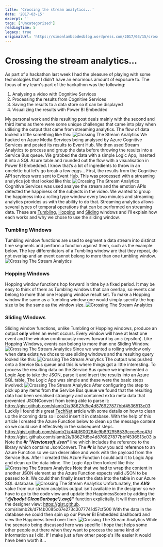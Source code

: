 ```yaml
---
title: 'Crossing the stream analytics...'
date: '2017-03-15'
excerpt: ''
tags: ['Uncategorized']
readingTime: 5
legacy: true
originalUrl: 'https://simonlambcodesblog.wordpress.com/2017/03/15/crossing-the-stream-analytics/'
---
```


# Crossing the stream analytics...

As part of a hackathon last week I had the pleasure of playing with some technologies that I didn’t have an enormous amount of exposure to. The focus of my team's part of the hackathon was the following:

1.  Analysing a video with Cognitive Services
2.  Processing the results from Cognitive Services
3.  Saving the results to a data store so it can be displayed
4.  Visualizing the results with Power BI Embedded

My personal work and this resulting post deals mainly with the second and third items as there were some unique challenges that came into play when utilising the output that came from streaming analytics. The flow of data looked a little something like this: ![Crossing The Stream Analytics](/images/blog/crossing-the-stream-analytics-1758985192852-0.png) We hacked on Azure Media Services being analysed by Azure Cognitive Services and posted its results to Event Hub. We then used Stream Analytics to process and group the data before throwing the results into a Service Bus queue. We grabbed the data with a simple Logic App, inserted it into a SQL Azure table and rounded out the flow with a visualisation in Power BI Embedded.
I know that’s a lot of ingredients to throw in an omelette but let’s go break a few eggs… First, the results from the Cognitive API services were sent to Event Hub. This was processed with a streaming analytics job that looked like this: ![Crossing The Stream Analytics](/images/blog/crossing-the-stream-analytics-1758985192983-1.png) Cognitive Services was used analyse the stream and the emotion APIs detected the happiness of the subjects in the video. We wanted to group the happiness into a rolling type window every two minutes and streaming analytics provides us with the ability to do that. Streaming analytics allows several types of temporal operations that can be performed on streaming data.
These are [Tumbling](https://msdn.microsoft.com/library/dn835055.aspx), [Hopping](https://msdn.microsoft.com/library/dn835041.aspx) and [Sliding](https://msdn.microsoft.com/library/dn835051.aspx) windows and I’ll explain how each works and why we chose to use the sliding window.

### Tumbling Windows

Tumbling window functions are used to segment a data stream into distinct time segments and perform a function against them, such as the example below. The key differentiators of a Tumbling window are that they repeat, do not overlap and an event cannot belong to more than one tumbling window. ![Crossing The Stream Analytics](/images/blog/crossing-the-stream-analytics-1758985193011-2.jpg)

### Hopping Windows

Hopping window functions hop forward in time by a fixed period. It may be easy to think of them as Tumbling windows that can overlap, so events can belong to more than one Hopping window result set. To make a Hopping window the same as a Tumbling window one would simply specify the hop size to be the same as the window size. ![Crossing The Stream Analytics](/images/blog/crossing-the-stream-analytics-1758985194067-3.jpg)

### Sliding Windows

Sliding window functions, unlike Tumbling or Hopping windows, produce an output **only** when an event occurs. Every window will have at least one event and the window continuously moves forward by an ε (epsilon). Like Hopping Windows, events can belong to more than one Sliding Window. ![Crossing The Stream Analytics](/images/blog/crossing-the-stream-analytics-1758985194603-4.jpg) Since we wanted a rolling window only when data exists we chose to use sliding windows and the resulting query looked like this: ![Crossing The Stream Analytics](/images/blog/crossing-the-stream-analytics-1758985195205-5.png) The output was pushed onto a Service Bus queue and this is where things got a little interesting.
To process the resulting data on the Service Bus queue we implemented a Logic App to take the JSON, parse it and insert the results into an Azure SQL table. The Logic App was simple and these were the basic steps involved: ![Crossing The Stream Analytics](/images/blog/crossing-the-stream-analytics-1758985195236-6.png) After configuring the step to pick up any items from the Service Bus queue we found that the resulting data had been serialised strangely and contained extra meta data that prevented JSONConvert from being able to parse it: https://gist.github.com/slamb2k/98627d5e4d876927877bbf4536513c03 Luckily I found this great [TechNet](https://social.technet.microsoft.com/wiki/contents/articles/34750.integrating-service-bus-stack-with-logic-apps-and-azure-functions.aspx) article with some details on how to clean up the incoming data so I could insert it in database. With the help of this article I created the Azure Function below to clean up the message content so we could use it effectively in the subsequent steps. https://gist.github.com/slamb2k/44b1600264e9b892958539ccce5cc47d https://gist.
github.com/slamb2k/98627d5e4d876927877bbf4536513c03.js Note the _**#r "Newtonsoft.Json"**_ line which includes the reference to the library which contains JsonConvert. The _**#r**_ is how you add reference to an Azure Function so we can deserialise and work with the payload from the Service Bus. After I created this Azure Function I could add it to Logic App and clean up the data inline.
The Logic App then looked like this: ![Crossing The Stream Analytics](/images/blog/crossing-the-stream-analytics-1758985195264-7.png) Note that we had to wrap the content in another JSON element as the Azure Function expects valid JSON to be passed to it. We could then finally insert the data into the table in our Azure SQL database.
![Crossing The Stream Analytics](/images/blog/crossing-the-stream-analytics-1758985195288-8.png) Unfortunately, the **_AVG_** value from our stream analytics output isn't available in the designer so we have to go to the code view and update the HappinessScore by adding the _**"@{body('CleanGarbage').avg}"**_ function explicitally. It will then reflect in the designer view: https://gist.github.
com/slamb2k/d7f4b0085c67e273c3077741d57cf500 With the data in the database we could then spin up our Power BI Embedded dashboard and view the Happiness trend over time. ![Crossing The Stream Analytics](/images/blog/crossing-the-stream-analytics-1758985195313-9.png) While the scenario being discussed here was specific I hope that helps some other people out there when they want to process the same kind of information as I did. If I make just a few other people's life easier it would have been worth it...
